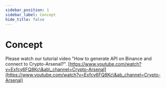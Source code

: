```yaml
---
sidebar_position: 1
sidebar_label: Concept
hide_title: false
---
```


# Concept

Please watch our tutorial video "How to generate API on Binance and connect to Crypto-Arsenal?".
[https://www.youtube.com/watch?v=Exfcy6FQ8Kc\&ab\_channel=Crypto-Arsenal](https://www.youtube.com/watch?v=Exfcy6FQ8Kc\&ab_channel=Crypto-Arsenal)
